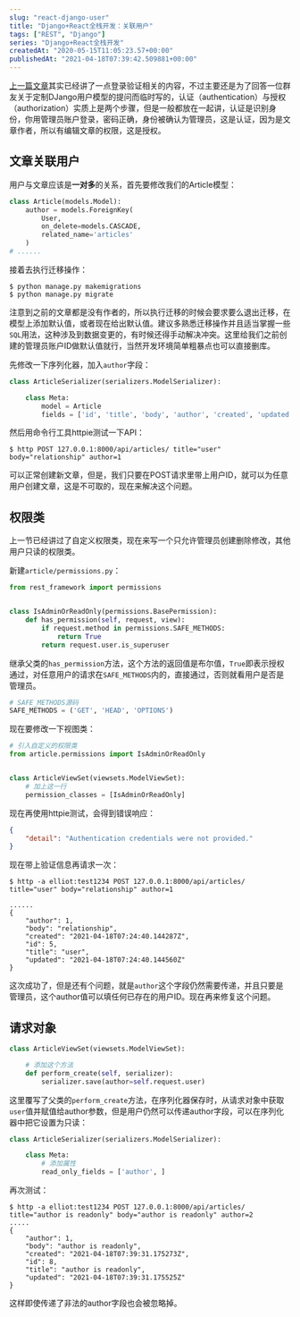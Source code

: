```yaml
---
slug: "react-django-user"
title: "Django+React全栈开发：关联用户"
tags: ["REST", "Django"]
series: "Django+React全栈开发"
createdAt: "2020-05-15T11:05:23.57+00:00"
publishedAt: "2021-04-18T07:39:42.509881+00:00"
---
```


[上一篇文章](https://elliot00.com/posts/react-django-custom-auth)其实已经讲了一点登录验证相关的内容，不过主要还是为了回答一位群友关于定制DJango用户模型的提问而临时写的，认证（authentication）与授权（authorization）实质上是两个步骤，但是一般都放在一起讲，认证是识别身份，你用管理员账户登录，密码正确，身份被确认为管理员，这是认证，因为是文章作者，所以有编辑文章的权限，这是授权。

## 文章关联用户

用户与文章应该是**一对多**的关系，首先要修改我们的Article模型：

```python
class Article(models.Model):
    author = models.ForeignKey(
        User,
        on_delete=models.CASCADE,
        related_name='articles'
    )
# ......
```

接着去执行迁移操作：

```shell
$ python manage.py makemigrations
$ python manage.py migrate
```



注意到之前的文章都是没有作者的，所以执行迁移的时候会要求要么退出迁移，在模型上添加默认值，或者现在给出默认值。建议多熟悉迁移操作并且适当掌握一些`SQL`用法，这种涉及到数据变更的，有时候还得手动解决冲突。这里给我们之前创建的管理员账户ID做默认值就行，当然开发环境简单粗暴点也可以直接删库。

先修改一下序列化器，加入`author`字段：

```python
class ArticleSerializer(serializers.ModelSerializer):

    class Meta:
        model = Article
        fields = ['id', 'title', 'body', 'author', 'created', 'updated']
```



然后用命令行工具httpie测试一下API：

```shell
$ http POST 127.0.0.1:8000/api/articles/ title="user" body="relationship" author=1
```

可以正常创建新文章，但是，我们只要在POST请求里带上用户ID，就可以为任意用户创建文章，这是不可取的，现在来解决这个问题。

## 权限类

上一节已经讲过了自定义权限类，现在来写一个只允许管理员创建删除修改，其他用户只读的权限类。

新建`article/permissions.py`：

```python
from rest_framework import permissions


class IsAdminOrReadOnly(permissions.BasePermission):
    def has_permission(self, request, view):
        if request.method in permissions.SAFE_METHODS:
            return True
        return request.user.is_superuser
```

继承父类的`has_permission`方法，这个方法的返回值是布尔值，`True`即表示授权通过，对任意用户的请求在`SAFE_METHODS`内的，直接通过，否则就看用户是否是管理员。

```python
# SAFE_METHODS源码
SAFE_METHODS = ('GET', 'HEAD', 'OPTIONS')
```

现在要修改一下视图类：

```python
# 引入自定义的权限类
from article.permissions import IsAdminOrReadOnly


class ArticleViewSet(viewsets.ModelViewSet):
    # 加上这一行
    permission_classes = [IsAdminOrReadOnly]
```

现在再使用httpie测试，会得到错误响应：

```json
{
    "detail": "Authentication credentials were not provided."
}
```

现在带上验证信息再请求一次：

```shell
$ http -a elliot:test1234 POST 127.0.0.1:8000/api/articles/ title="user" body="relationship" author=1

......
{
    "author": 1,
    "body": "relationship",
    "created": "2021-04-18T07:24:40.144287Z",
    "id": 5,
    "title": "user",
    "updated": "2021-04-18T07:24:40.144560Z"
}
```

这次成功了，但是还有个问题，就是`author`这个字段仍然需要传递，并且只要是管理员，这个author值可以填任何已存在的用户ID。现在再来修复这个问题。

## 请求对象

```python
class ArticleViewSet(viewsets.ModelViewSet):

    # 添加这个方法
    def perform_create(self, serializer):
        serializer.save(author=self.request.user)

```

这里覆写了父类的`perform_create`方法，在序列化器保存时，从请求对象中获取`user`值并赋值给author参数，但是用户仍然可以传递author字段，可以在序列化器中把它设置为只读：

```python
class ArticleSerializer(serializers.ModelSerializer):

    class Meta:
        # 添加属性
        read_only_fields = ['author', ]

```

再次测试：

```shell
$ http -a elliot:test1234 POST 127.0.0.1:8000/api/articles/ title="author is readonly" body="author is readonly" author=2
.....
{
    "author": 1,
    "body": "author is readonly",
    "created": "2021-04-18T07:39:31.175273Z",
    "id": 8,
    "title": "author is readonly",
    "updated": "2021-04-18T07:39:31.175525Z"
}

```

这样即使传递了非法的author字段也会被忽略掉。
